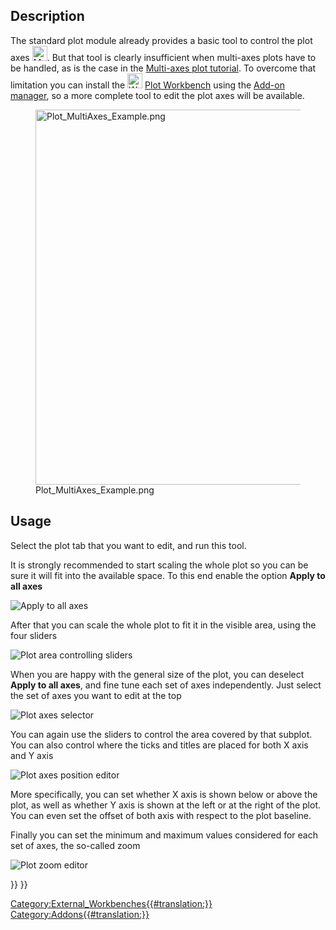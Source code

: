 <languages/>

<div class="mw-translate-fuzzy">
{{Docnav/it|[[Plot_Save/it|Salva grafico]]|[[Plot_Series/it|Serie]]|[[Plot_Workbench/it|Plot]]|IconL=Plot_Save.png|IconC=Workbench_Plot.svg|IconR=Plot_Series.png}}
</div>

<div class="mw-translate-fuzzy">
{{GuiCommand/it|Name=Plot Axes|Name/it=Assi|MenuLocation=Grafico → Assi‏‎||Workbenches=[[Plot_Workbench/it|Grafico]]|Shortcut=|SeeAlso=}}
</div>

==Description==

The standard plot module already provides a basic tool to control the plot axes [[File:Matplotlib_edit_subplot.png|24px]]. But that tool is clearly insufficient when multi-axes plots have to be handled, as is the case in the [[Plot_MultiAxes_tutorial|Multi-axes plot tutorial]]. To overcome that limitation you can install the [[Image:Workbench_Plot.svg|24px]] [[Plot_Workbench|Plot Workbench]] using the [[Std_AddonMgr|Add-on manager]], so a more complete tool to edit the plot axes will be available.

[[Image:Plot_MultiAxes_Example.png|600px]]

==Usage==

Select the plot tab that you want to edit, and run this tool.

It is strongly recommended to start scaling the whole plot so you can be sure it will fit into the available space. To this end enable the option '''Apply to all axes'''

[[File:Apply To All Axes.png|Apply to all axes]]
{{Caption|Apply to all axes selector}}

After that you can scale the whole plot to fit it in the visible area, using the four sliders

[[File:Plot Axes Sliders.png|Plot area controlling sliders]]
{{Caption|Sliders to scale the plot}}

When you are happy with the general size of the plot, you can deselect '''Apply to all axes''', and fine tune each set of axes independently. Just select the set of axes you want to edit at the top

[[File:Plot Axes Active.png|Plot axes selector]]
{{Caption|Selector for the set of axes to de edited}}

You can again use the sliders to control the area covered by that subplot. You can also control where the ticks and titles are placed for both X axis and Y axis

[[File:Plot Axes Position.png|Plot axes position editor]]
{{Caption|Editor of positions for the selected axes}}

More specifically, you can set whether X axis is shown below or above the plot, as well as whether Y axis is shown at the left or at the right of the plot. You can even set the offset of both axis with respect to the plot baseline.

Finally you can set the minimum and maximum values considered for each set of axes, the so-called zoom

[[File:Plot Axes Zoom.png|Plot zoom editor]]
{{Caption|Editor of minimum and maximum considered values}}


<div class="mw-translate-fuzzy">
{{Docnav/it|[[Plot_Save/it|Salva grafico]]|[[Plot_Series/it|Serie]]|[[Plot_Workbench/it|Plot]]|IconL=Plot_Save.png|IconC=Workbench_Plot.svg|IconR=Plot_Series.png}}
</div>

{{Plot_Tools_navi{{#translation:}}}}
{{Userdocnavi{{#translation:}}}}
[[Category:External_Workbenches{{#translation:}}]]
[[Category:Addons{{#translation:}}]]